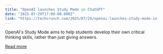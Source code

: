 ```yaml
---
title: "OpenAI launches Study Mode in ChatGPT"
date: "2025-07-29T17:00:00.000Z"
link: "https://techcrunch.com/2025/07/29/openai-launches-study-mode-in-chatgpt/"
---
```


OpenAI's Study Mode aims to help students develop their own critical thinking skills, rather than just giving answers.

[Read more](https://techcrunch.com/2025/07/29/openai-launches-study-mode-in-chatgpt/)
